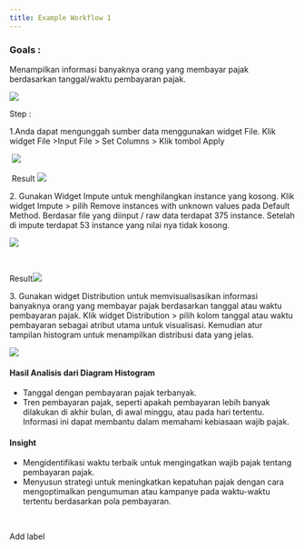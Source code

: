 ```yaml
---
title: Example Workflow 1
---
```


### Goals : 

Menampilkan informasi banyaknya orang yang membayar pajak berdasarkan tanggal/waktu pembayaran pajak.

![](</img/Workflow/Workflow 1/EX1 - 1.png>)

Step : 

1.Anda dapat mengunggah sumber data menggunakan widget File. Klik widget File >Input File > Set Columns > Klik tombol Apply

 ![](</img/Workflow/Workflow 1/EX1 - 2.png>)

 Result ![](</img/Workflow/Workflow 1/EX1 - 3.png>)

2\. Gunakan Widget Impute untuk menghilangkan instance yang kosong. Klik widget Impute > pilih Remove instances with unknown values pada Default Method. Berdasar file yang diinput / raw data terdapat 375 instance. Setelah di impute terdapat 53 instance yang nilai nya tidak kosong. 

![](</img/Workflow/Workflow 1/EX1 - 4.png>)

 

Result![](</img/Workflow/Workflow 1/EX1 - 5.png>)


3\. Gunakan widget Distribution untuk memvisualisasikan informasi banyaknya orang yang membayar pajak berdasarkan tanggal atau waktu pembayaran pajak. Klik widget Distribution > pilih kolom tanggal atau waktu pembayaran sebagai atribut utama untuk visualisasi. Kemudian atur tampilan histogram untuk menampilkan distribusi data yang jelas.

![](</img/Workflow/Workflow 1/EX1 - 6.png>)

#### Hasil Analisis dari Diagram Histogram

* Tanggal dengan pembayaran pajak terbanyak.
* Tren pembayaran pajak, seperti apakah pembayaran lebih banyak dilakukan di akhir bulan, di awal minggu, atau pada hari tertentu. Informasi ini dapat membantu dalam memahami kebiasaan wajib pajak.

#### Insight

* Mengidentifikasi waktu terbaik untuk mengingatkan wajib pajak tentang pembayaran pajak.
* Menyusun strategi untuk meningkatkan kepatuhan pajak dengan cara mengoptimalkan pengumuman atau kampanye pada waktu-waktu tertentu berdasarkan pola pembayaran.

 

Add label
